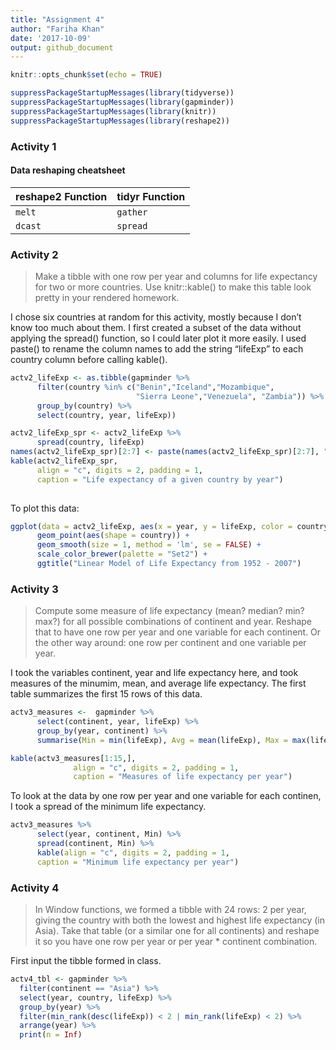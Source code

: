 ```yaml
---
title: "Assignment 4"
author: "Fariha Khan"
date: '2017-10-09'
output: github_document
---
```


```r
knitr::opts_chunk$set(echo = TRUE)
```


```r
suppressPackageStartupMessages(library(tidyverse))
suppressPackageStartupMessages(library(gapminder))
suppressPackageStartupMessages(library(knitr))
suppressPackageStartupMessages(library(reshape2))
```

### Activity 1
#### Data reshaping cheatsheet
reshape2 Function    | tidyr Function 
---------------------|-------------------
`melt`               |  `gather`         
`dcast`              |  `spread`         

### Activity 2
> Make a tibble with one row per year and columns for life expectancy for two or more countries.
Use knitr::kable() to make this table look pretty in your rendered homework.

I chose six countries at random for this activity, mostly because I don't know too much about them. I first created a subset of the data without applying the spread() function, so I could later plot it more easily. I used paste() to rename the column names to add the string "lifeExp" to each country column before calling kable().

```r
actv2_lifeExp <- as.tibble(gapminder %>% 
      filter(country %in% c("Benin","Iceland","Mozambique",
                            "Sierra Leone","Venezuela", "Zambia")) %>% 
      group_by(country) %>% 
      select(country, year, lifeExp))

actv2_lifeExp_spr <- actv2_lifeExp %>% 
      spread(country, lifeExp)
names(actv2_lifeExp_spr)[2:7] <- paste(names(actv2_lifeExp_spr)[2:7], "LifeExp", sep = " ")
kable(actv2_lifeExp_spr,
      align = "c", digits = 2, padding = 1,
      caption = "Life expectancy of a given country by year")
      
```

To plot this data:
```r
ggplot(data = actv2_lifeExp, aes(x = year, y = lifeExp, color = country)) +
      geom_point(aes(shape = country)) +
      geom_smooth(size = 1, method = 'lm', se = FALSE) +
      scale_color_brewer(palette = "Set2") +
      ggtitle("Linear Model of Life Expectancy from 1952 - 2007")
```

### Activity 3
> Compute some measure of life expectancy (mean? median? min? max?) for all possible combinations of continent and year. Reshape that to have one row per year and one variable for each continent. Or the other way around: one row per continent and one variable per year.


I took the variables continent, year and life expectancy here, and took measures of the minumim, mean, and average life expectancy. The first table summarizes the first 15 rows of this data.
```r
actv3_measures <-  gapminder %>% 
      select(continent, year, lifeExp) %>% 
      group_by(year, continent) %>% 
      summarise(Min = min(lifeExp), Avg = mean(lifeExp), Max = max(lifeExp))

kable(actv3_measures[1:15,],
              align = "c", digits = 2, padding = 1,
              caption = "Measures of life expectancy per year")
```

To look at the data by one row per year and one variable for each continen, I took a spread of the minimum life expectancy.
```r
actv3_measures %>% 
      select(year, continent, Min) %>% 
      spread(continent, Min) %>% 
      kable(align = "c", digits = 2, padding = 1,
      caption = "Minimum life expectancy per year")

```

### Activity 4
> In Window functions, we formed a tibble with 24 rows: 2 per year, giving the country with both the lowest and highest life expectancy (in Asia). 
Take that table (or a similar one for all continents) and reshape it so you have one row per year or per year * continent combination.

First input the tibble formed in class.
```r
actv4_tbl <- gapminder %>%
  filter(continent == "Asia") %>%
  select(year, country, lifeExp) %>%
  group_by(year) %>%
  filter(min_rank(desc(lifeExp)) < 2 | min_rank(lifeExp) < 2) %>% 
  arrange(year) %>%
  print(n = Inf)
```



